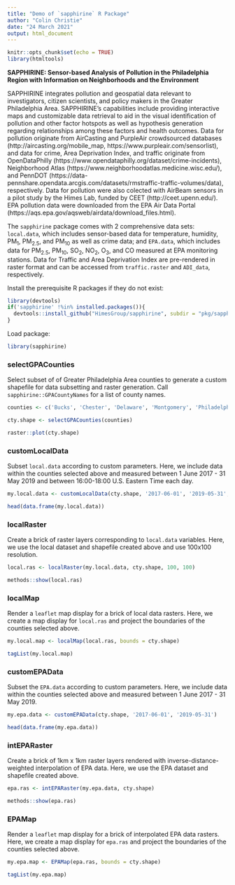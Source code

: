 ---
title: "Demo of `sapphirine` R Package"
author: "Colin Christie"
date: "24 March 2021"
output: html_document
---

```{r setup, include=FALSE}
knitr::opts_chunk$set(echo = TRUE)
library(htmltools)
```

**SAPPHIRINE: Sensor-based Analysis of Pollution in the Philadelphia Region with Information on Neighborhoods and the Environment**

SAPPHIRINE integrates pollution and geospatial data relevant to investigators, citizen scientists, and policy makers in the Greater Philadelphia Area. SAPPHIRINE’s capabilities include providing interactive maps and customizable data retrieval to aid in the visual identification of pollution and other factor hotspots as well as hypothesis generation regarding relationships among these factors and health outcomes. Data for pollution originate from AirCasting and PurpleAir crowdsourced databases (http://aircasting.org/mobile_map, https://www.purpleair.com/sensorlist), and data for crime, Area Deprivation Index, and traffic originate from OpenDataPhilly (https://www.opendataphilly.org/dataset/crime-incidents), Neighborhood Atlas (https://www.neighborhoodatlas.medicine.wisc.edu/), and PennDOT (https://data-pennshare.opendata.arcgis.com/datasets/rmstraffic-traffic-volumes/data), respectively. Data for pollution were also colected with AirBeam sensors in a pilot study by the Himes Lab, funded by CEET (http://ceet.upenn.edu/). EPA pollution data were downloaded from the EPA Air Data Portal (https://aqs.epa.gov/aqsweb/airdata/download_files.html).

The `sapphirine` package comes with 2 comprehensive data sets: `local.data`, which includes sensor-based data for temperature, humidity, PM~1~, PM~2.5~, and PM~10~ as well as crime data; and `EPA.data`, which includes data for PM~2.5~, PM~10~, SO~2~, NO~2~, O~3~, and CO measured at EPA monitoring stations. Data for Traffic and Area Deprivation Index are pre-rendered in raster format and can be accessed from `traffic.raster` and `ADI_data`, respectively.

Install the prerequisite R packages if they do not exist:

```{r eval=F, echo=T}
library(devtools)
if('sapphirine' !%in% installed.packages()){
  devtools::install_github("HimesGroup/sapphirine", subdir = "pkg/sapphirine")
}
```

Load package: 

```{r eval=T, echo=T, warning=FALSE, message=FALSE}
library(sapphirine)
```

### selectGPACounties

Select subset of of Greater Philadelphia Area counties to generate a custom shapefile for data subsetting and raster generation.
Call `sapphirine::GPACountyNames` for a list of county names.
```{r eval=T, echo=T, warning=FALSE, message=FALSE}

counties <- c('Bucks', 'Chester', 'Delaware', 'Montgomery', 'Philadelphia')

cty.shape <- selectGPACounties(counties)

raster::plot(cty.shape)
```

### customLocalData

Subset `local.data` according to custom parameters.
Here, we include data within the counties selected above and measured between 1 June 2017 - 31 May 2019 and between 16:00-18:00 U.S. Eastern Time each day.
```{r eval=T, echo=T, warning=FALSE, message=FALSE}

my.local.data <- customLocalData(cty.shape, '2017-06-01', '2019-05-31', '16:00', '18:00')

head(data.frame(my.local.data))
```

### localRaster

Create a brick of raster layers corresponding to `local.data` variables.
Here, we use the local dataset and shapefile created above and use 100x100 resolution.
```{r eval=T, echo=T, warning=FALSE, message=FALSE}

local.ras <- localRaster(my.local.data, cty.shape, 100, 100)

methods::show(local.ras)
```

### localMap

Render a `leaflet` map display for a brick of local data rasters.
Here, we create a map display for `local.ras` and project the boundaries of the counties selected above.
```{r eval=T, echo=T, warning=FALSE, message=FALSE}

my.local.map <- localMap(local.ras, bounds = cty.shape)

tagList(my.local.map)
```

### customEPAData

Subset the `EPA.data` according to custom parameters.
Here, we include data within the counties selected above and measured between 1 June 2017 - 31 May 2019.
```{r eval=T, echo=T, warning=FALSE, message=FALSE}

my.epa.data <- customEPAData(cty.shape, '2017-06-01', '2019-05-31')

head(data.frame(my.epa.data))
```

### intEPARaster

Create a brick of 1km x 1km raster layers rendered with inverse-distance-weighted interpolation of EPA data.
Here, we use the EPA dataset and shapefile created above.
```{r eval=T, echo=T, warning=FALSE, message=FALSE}

epa.ras <- intEPARaster(my.epa.data, cty.shape)

methods::show(epa.ras)
```

### EPAMap
Render a `leaflet` map display for a brick of interpolated EPA data rasters.
Here, we create a map display for `epa.ras` and project the boundaries of the counties selected above.
```{r eval=T, echo=T, warning=FALSE, message=FALSE}

my.epa.map <- EPAMap(epa.ras, bounds = cty.shape)

tagList(my.epa.map)
```
